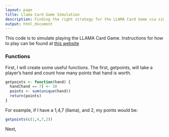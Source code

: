 ```yaml
---
layout: page
title: Llama Card Game Simulation
description: Finding the right strategy for the LLAMA Card Game via simulation
output: html_document
---
```



This code is to simulate playing the LLAMA Card Game. 
Instructions for how to play can be found at [this website](https://www.amigo.games/content/ap/rule/19420--031-2019-Lama_Manual_002_LAYOUT[1].pdf)

### Functions
First, I will create some useful functions.
The first, getpoints, will take a player's hand and count how many points that hand is worth.
```r
getpoints <- function(hand) {
  hand[hand == 7] <- 10
  points <- sum(unique(hand))
  return(points)
}
```
For example, if I have a 1,4,7 (llama), and 2, my points would be:
```r
getpoints(c(1,4,7,2))
```
Next,

